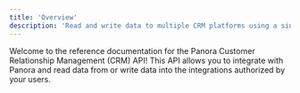 ```yaml
---
title: 'Overview'
description: 'Read and write data to multiple CRM platforms using a single API'
---
```


Welcome to the reference documentation for the Panora Customer Relationship Management (CRM) API! This API allows you to integrate with Panora and read data from or write data into the integrations authorized by your users.

<br></br>
<catalog />